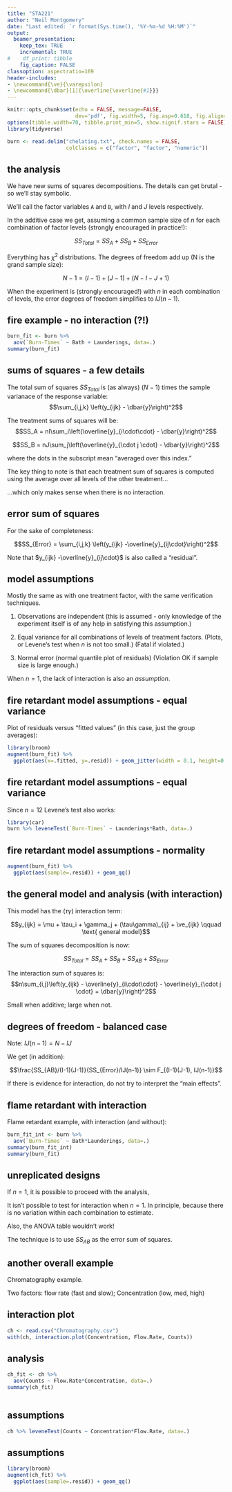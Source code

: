 ```yaml
---
title: "STA221"
author: "Neil Montgomery"
date: "Last edited: `r format(Sys.time(), '%Y-%m-%d %H:%M')`"
output: 
  beamer_presentation:
    keep_tex: TRUE
    incremental: TRUE
#    df_print: tibble
    fig_caption: FALSE
classoption: aspectratio=169
header-includes:
- \newcommand{\ve}{\varepsilon}
- \newcommand{\dbar}[1]{\overline{\overline{#1}}}
---
```


```r
knitr::opts_chunk$set(echo = FALSE, message=FALSE,
                      dev='pdf', fig.width=5, fig.asp=0.618, fig.align='center')
options(tibble.width=70, tibble.print_min=5, show.signif.stars = FALSE)
library(tidyverse)
```

```r
burn <- read.delim("chelating.txt", check.names = FALSE, 
                   colClasses = c("factor", "factor", "numeric"))
```



## the analysis

We have new sums of squares decompositions. The details can get brutal - so we'll stay symbolic. 

We'll call the factor variables `A` and `B`, with $I$ and $J$ levels respectively.

In the additive case we get, assuming a common sample size of $n$ for each combination of factor levels (strongly encouraged in practice!):

$$SS_{Total} =  SS_A + SS_B + SS_{Error}$$

\pause Everything has $\chi^2$ distributions. The degrees of freedom add up (N is the grand sample size):

$$N-1 = (I-1) + (J-1) + (N-I-J+1)$$

\pause When the experiment is \textit{balanced} (strongly encouraged!) with $n$ in each combination of levels, the error degrees of freedom simplifies to $IJ(n-1)$.

## fire example - no interaction (?!)

```r
burn_fit <- burn %>% 
  aov(`Burn-Times` ~ Bath + Launderings, data=.)
summary(burn_fit)
```

## sums of squares - a few details

The total sum of squares $SS_{Total}$ is (as always) $(N-1)$ times the sample varianace of the response variable:
$$\sum_{i,j,k} \left(y_{ijk} - \dbar{y}\right)^2$$

The treatment sums of squares will be:
$$SS_A = nI\sum_i\left(\overline{y}_{i\cdot\cdot} - \dbar{y}\right)^2$$

$$SS_B = nJ\sum_j\left(\overline{y}_{\cdot j \cdot} - \dbar{y}\right)^2$$

where the dots in the subscript mean "averaged over this index."

\pause The key thing to note is that each treatment sum of squares is computed using the average over all levels of the other treatment...

\pause ...which only makes sense when there is no interaction.

## error sum of squares

For the sake of completeness:

$$SS_{Error} = \sum_{i,j,k} \left(y_{ijk} -\overline{y}_{ij\cdot}\right)^2$$

Note that $y_{ijk} -\overline{y}_{ij\cdot}$ is also called a "residual".

## model assumptions

Mostly the same as with one treatment factor, with the same verification techniques.

1. Observations are independent (this is assumed - only knowledge of the experiment itself is of any help in satisfying this assumption.)

2. Equal variance for all combinations of levels of treatment factors. (Plots, or Levene's test when $n$ is not too small.) (Fatal if violated.)

3. Normal error (normal quantile plot of residuals) (Violation OK if sample size is large enough.)

\pause When $n=1$, the lack of interaction is also an *assumption*. 

## fire retardant model assumptions - equal variance

Plot of residuals versus "fitted values" (in this case, just the group averages):

```r
library(broom)
augment(burn_fit) %>% 
  ggplot(aes(x=.fitted, y=.resid)) + geom_jitter(width = 0.1, height=0.1)
```

## fire retardant model assumptions - equal variance

Since $n=12$ Levene's test also works:

 
```r
library(car)
burn %>% leveneTest(`Burn-Times` ~ Launderings*Bath, data=.)
```

## fire retardant model assumptions - normality

```r
augment(burn_fit) %>% 
  ggplot(aes(sample=.resid)) + geom_qq()
```

## the general model and analysis (with interaction)

This model has the $(\tau\gamma)$ interaction term:

$$y_{ijk} = \mu + \tau_i + \gamma_j + (\tau\gamma)_{ij} +  \ve_{ijk} \qquad \text{ general model}$$

\pause The sum of squares decomposition is now:

$$SS_{Total} = SS_{A} + SS_{B} + SS_{AB} + SS_{Error}$$

\pause The interaction sum of squares is:
$$n\sum_{i,j}\left(y_{ijk} - \overline{y}_{i\cdot\cdot} - \overline{y}_{\cdot j \cdot} + \dbar{y}\right)^2$$

Small when additive; large when not.

## degrees of freedom - balanced case

\begin{align*}
SS_{Total} &= SS_{A} + SS_{B} + SS_{AB} + SS_{Error}\\
(N-1) &= (I-1) + (J-1) + (I-1)(J-1) + IJ(n-1)
\end{align*}

Note: $IJ(n-1) = N - IJ$

We get (in addition):

$$\frac{SS_{AB}/(I-1)(J-1)}{SS_{Error}/IJ(n-1)} \sim F_{(I-1)(J-1), IJ(n-1)}$$

If there is evidence for interaction, do not try to interpret the "main effects". 

## flame retardant with interaction

Flame retardant example, with interaction (and without):

```r
burn_fit_int <- burn %>%
  aov(`Burn-Times` ~ Bath*Launderings, data=.)
summary(burn_fit_int)
summary(burn_fit)  
```

## unreplicated designs

If $n=1$, it is possible to proceed with the analysis, \textit{if you can assume there is no interaction.}

\pause It isn't possible to test for interaction when $n=1$. In principle, because there is no variation within each combination to estimate.

\pause Also, the ANOVA table wouldn't work!

\pause The technique is to use $SS_{AB}$ as the error sum of squares.

## another overall example

Chromatography example. 

Two factors: flow rate (fast and slow); Concentration (low, med, high)

## interaction plot

```r
ch <- read.csv("Chromatography.csv")
with(ch, interaction.plot(Concentration, Flow.Rate, Counts))
```


## analysis

```r
ch_fit <- ch %>% 
  aov(Counts ~ Flow.Rate*Concentration, data=.) 
summary(ch_fit)
  
```

## assumptions

```r
ch %>% leveneTest(Counts ~ Concentration*Flow.Rate, data=.)
```

## assumptions

```r
library(broom)
augment(ch_fit) %>% 
  ggplot(aes(sample=.resid)) + geom_qq()
```


